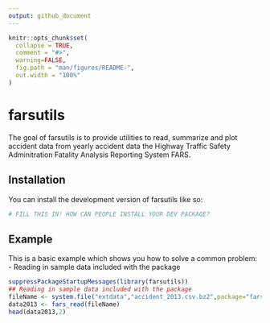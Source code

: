 ```yaml
---
output: github_document
---
```


<!-- README.md is generated from README.Rmd. Please edit that file -->

```r
knitr::opts_chunk$set(
  collapse = TRUE,
  comment = "#>",
  warning=FALSE,
  fig.path = "man/figures/README-",
  out.width = "100%"
)
```

# farsutils

<!-- badges: start -->
<!-- badges: end -->

The goal of farsutils is to provide utilities to read, summarize and plot accident data from yearly accident data the Highway Traffic Safety Adminitration Fatality Analysis Reporting System FARS.


## Installation

You can install the development version of farsutils like so:

``` r
# FILL THIS IN! HOW CAN PEOPLE INSTALL YOUR DEV PACKAGE?
```

## Example

This is a basic example which shows you how to solve a common problem:
- Reading in sample data included with the package
```r
suppressPackageStartupMessages(library(farsutils))
## Reading in sample data included with the package
fileName <- system.file("extdata","accident_2013.csv.bz2",package="farsutils")
data2013 <- fars_read(fileName)
head(data2013,2)
```

